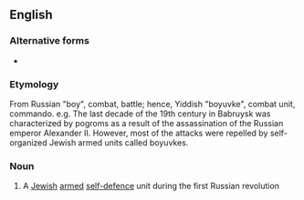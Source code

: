 ==English==

===Alternative forms===
* {{l|en|boyuvka}}

===Etymology===
From Russian "boy", combat, battle; hence, Yiddish "boyuvke", combat unit, commando.
<!-- Yiddish word from a Russian root -->
e.g. The last decade of the 19th century in Babruysk was characterized by pogroms as a result of the assassination of the Russian emperor Alexander II. However, most of the attacks were repelled by self-organized Jewish armed units called boyuvkes.

===Noun===
{{en-noun}}

# A [[Jewish]] [[armed]] [[self-defence]] unit during the first Russian revolution

<!-- NOTE: I am not at sure of the plural. -->